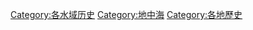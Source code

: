 {{Commonscat|History of the Mediterranean}}

[[Category:各水域历史|Category:各水域历史]]
[[Category:地中海|Category:地中海]]
[[Category:各地歷史|Category:各地歷史]]
